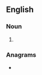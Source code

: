 ==English==

===Noun===
{{head|en|noun plural form}}

# {{plural of|awm|lang=en}}

===Anagrams===
* {{anagrams|en|a=amsw|MAWs|Maws|WMAs|maws|sawm|swam|wasm}}